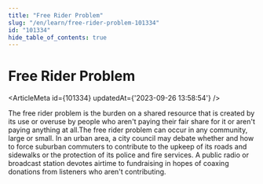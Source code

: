 ```yaml
---
title: "Free Rider Problem"
slug: "/en/learn/free-rider-problem-101334"
id: "101334"
hide_table_of_contents: true
---
```



# Free Rider Problem

<ArticleMeta id={101334} updatedAt={'2023-09-26 13:58:54'} />
<div className='border-solid border-b border-t-0 my-4 border-[var(--ifm-color-gray-300)]' />

The free rider problem is the burden on a shared resource that is created by its use or overuse by people who aren't paying their fair share for it or aren't paying anything at all.The free rider problem can occur in any community, large or small. In an urban area, a city council may debate whether and how to force suburban commuters to contribute to the upkeep of its roads and sidewalks or the protection of its police and fire services. A public radio or broadcast station devotes airtime to fundraising in hopes of coaxing donations from listeners who aren't contributing.
